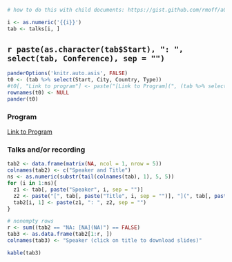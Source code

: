 ```r
# how to do this with child documents: https://gist.github.com/rmoff/a043676a2f084b81a434

i <- as.numeric('{{i}}')
tab <- talks[i, ]
```


## `r paste(as.character(tab$Start), ": ", select(tab, Conference), sep = "")` {.tabset .tabset-fade .tabset-pills -} 

```r
panderOptions('knitr.auto.asis', FALSE)
t0 <- (tab %>% select(Start, City, Country, Type))
#t0[, "Link to program"] <- paste("[Link to Program](", (tab %>% select(Web)), ")", sep = "")
rownames(t0) <- NULL
pander(t0)
```

### Program {-}

[Link to Program](`r (tab %>% select(Web))`)

### Talks and/or recording {-}

```r
tab2 <- data.frame(matrix(NA, ncol = 1, nrow = 5))
colnames(tab2) <- c("Speaker and Title")
ns <- as.numeric(substr(tail(colnames(tab), 1), 5, 5))
for (i in 1:ns){
  z1 <- tab[, paste("Speaker", i, sep = "")]
  z2 <- paste("[", tab[, paste("Title", i, sep = "")], "](", tab[, paste("Talk", i, sep = "")], ")", sep = "")
  tab2[i, 1] <- paste(z1, ": ", z2, sep = "")
}

# nonempty rows
r <- sum((tab2 == "NA: [NA](NA)") == FALSE)
tab3 <- as.data.frame(tab2[1:r, ])
colnames(tab3) <- "Speaker (click on title to download slides)"
```

```r
kable(tab3)
```
